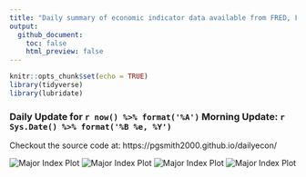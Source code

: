---
title: "Daily summary of economic indicator data available from FRED, FRB St. Louis"
output: 
  github_document:
    toc: false
    html_preview: false
---

```{r setup, include=FALSE}
knitr::opts_chunk$set(echo = TRUE)
library(tidyverse)
library(lubridate)
```

### Daily Update for `r now() %>% format('%A')` Morning Update: `r Sys.Date() %>% format('%B %e, %Y')`

Checkout the source code at: https://pgsmith2000.github.io/dailyecon/

![Major Index Plot](https://pgsmith2000.github.io/dailyecon/output/g1.png)
![Major Index Plot](https://pgsmith2000.github.io/dailyecon/output/g2.png)
![Major Index Plot](https://pgsmith2000.github.io/dailyecon/output/g3.png)
![Major Index Plot](https://pgsmith2000.github.io/dailyecon/output/g4.png)